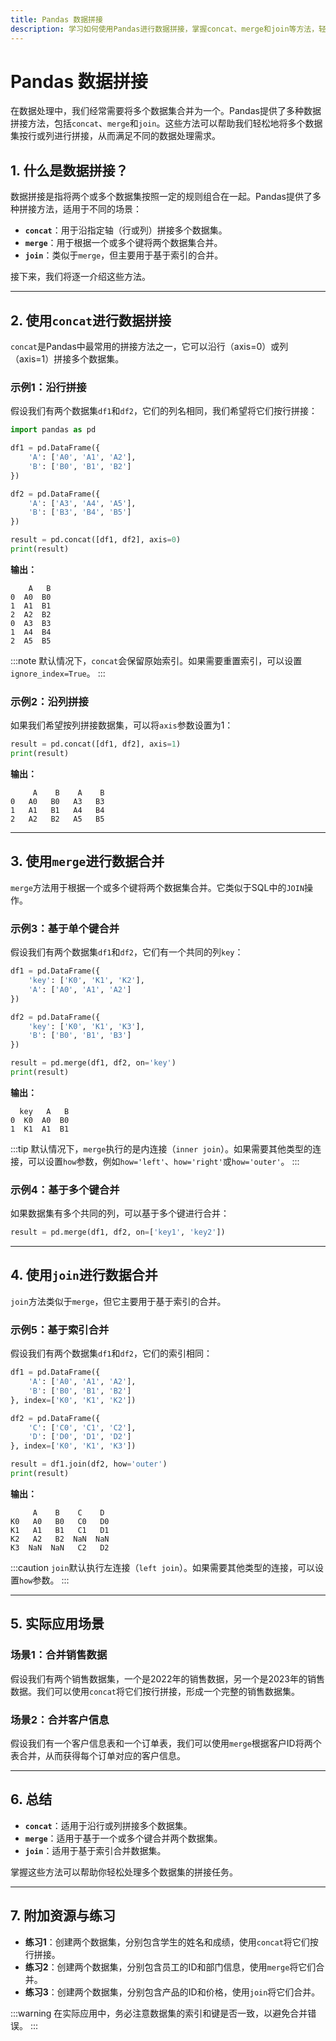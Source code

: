 ```yaml
---
title: Pandas 数据拼接
description: 学习如何使用Pandas进行数据拼接，掌握concat、merge和join等方法，轻松处理多个数据集。
---
```


# Pandas 数据拼接

在数据处理中，我们经常需要将多个数据集合并为一个。Pandas提供了多种数据拼接方法，包括`concat`、`merge`和`join`。这些方法可以帮助我们轻松地将多个数据集按行或列进行拼接，从而满足不同的数据处理需求。

## 1. 什么是数据拼接？

数据拼接是指将两个或多个数据集按照一定的规则组合在一起。Pandas提供了多种拼接方法，适用于不同的场景：

- **`concat`**：用于沿指定轴（行或列）拼接多个数据集。
- **`merge`**：用于根据一个或多个键将两个数据集合并。
- **`join`**：类似于`merge`，但主要用于基于索引的合并。

接下来，我们将逐一介绍这些方法。

---

## 2. 使用`concat`进行数据拼接

`concat`是Pandas中最常用的拼接方法之一，它可以沿行（axis=0）或列（axis=1）拼接多个数据集。

### 示例1：沿行拼接

假设我们有两个数据集`df1`和`df2`，它们的列名相同，我们希望将它们按行拼接：

```python
import pandas as pd

df1 = pd.DataFrame({
    'A': ['A0', 'A1', 'A2'],
    'B': ['B0', 'B1', 'B2']
})

df2 = pd.DataFrame({
    'A': ['A3', 'A4', 'A5'],
    'B': ['B3', 'B4', 'B5']
})

result = pd.concat([df1, df2], axis=0)
print(result)
```

**输出：**

```
    A   B
0  A0  B0
1  A1  B1
2  A2  B2
0  A3  B3
1  A4  B4
2  A5  B5
```

:::note
默认情况下，`concat`会保留原始索引。如果需要重置索引，可以设置`ignore_index=True`。
:::

### 示例2：沿列拼接

如果我们希望按列拼接数据集，可以将`axis`参数设置为1：

```python
result = pd.concat([df1, df2], axis=1)
print(result)
```

**输出：**

```
     A    B    A    B
0   A0   B0   A3   B3
1   A1   B1   A4   B4
2   A2   B2   A5   B5
```

---

## 3. 使用`merge`进行数据合并

`merge`方法用于根据一个或多个键将两个数据集合并。它类似于SQL中的`JOIN`操作。

### 示例3：基于单个键合并

假设我们有两个数据集`df1`和`df2`，它们有一个共同的列`key`：

```python
df1 = pd.DataFrame({
    'key': ['K0', 'K1', 'K2'],
    'A': ['A0', 'A1', 'A2']
})

df2 = pd.DataFrame({
    'key': ['K0', 'K1', 'K3'],
    'B': ['B0', 'B1', 'B3']
})

result = pd.merge(df1, df2, on='key')
print(result)
```

**输出：**

```
  key   A   B
0  K0  A0  B0
1  K1  A1  B1
```

:::tip
默认情况下，`merge`执行的是内连接（`inner join`）。如果需要其他类型的连接，可以设置`how`参数，例如`how='left'`、`how='right'`或`how='outer'`。
:::

### 示例4：基于多个键合并

如果数据集有多个共同的列，可以基于多个键进行合并：

```python
result = pd.merge(df1, df2, on=['key1', 'key2'])
```

---

## 4. 使用`join`进行数据合并

`join`方法类似于`merge`，但它主要用于基于索引的合并。

### 示例5：基于索引合并

假设我们有两个数据集`df1`和`df2`，它们的索引相同：

```python
df1 = pd.DataFrame({
    'A': ['A0', 'A1', 'A2'],
    'B': ['B0', 'B1', 'B2']
}, index=['K0', 'K1', 'K2'])

df2 = pd.DataFrame({
    'C': ['C0', 'C1', 'C2'],
    'D': ['D0', 'D1', 'D2']
}, index=['K0', 'K1', 'K3'])

result = df1.join(df2, how='outer')
print(result)
```

**输出：**

```
     A    B    C    D
K0   A0   B0   C0   D0
K1   A1   B1   C1   D1
K2   A2   B2  NaN  NaN
K3  NaN  NaN   C2   D2
```

:::caution
`join`默认执行左连接（`left join`）。如果需要其他类型的连接，可以设置`how`参数。
:::

---

## 5. 实际应用场景

### 场景1：合并销售数据

假设我们有两个销售数据集，一个是2022年的销售数据，另一个是2023年的销售数据。我们可以使用`concat`将它们按行拼接，形成一个完整的销售数据集。

### 场景2：合并客户信息

假设我们有一个客户信息表和一个订单表，我们可以使用`merge`根据客户ID将两个表合并，从而获得每个订单对应的客户信息。

---

## 6. 总结

- **`concat`**：适用于沿行或列拼接多个数据集。
- **`merge`**：适用于基于一个或多个键合并两个数据集。
- **`join`**：适用于基于索引合并数据集。

掌握这些方法可以帮助你轻松处理多个数据集的拼接任务。

---

## 7. 附加资源与练习

- **练习1**：创建两个数据集，分别包含学生的姓名和成绩，使用`concat`将它们按行拼接。
- **练习2**：创建两个数据集，分别包含员工的ID和部门信息，使用`merge`将它们合并。
- **练习3**：创建两个数据集，分别包含产品的ID和价格，使用`join`将它们合并。

:::warning
在实际应用中，务必注意数据集的索引和键是否一致，以避免合并错误。
:::